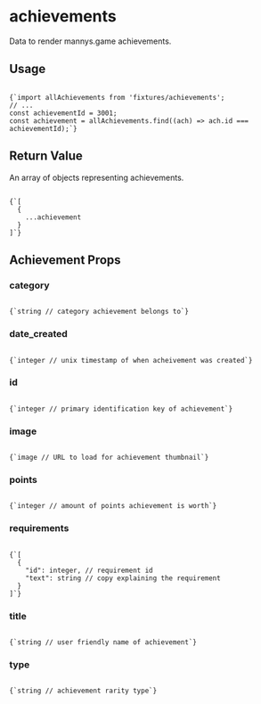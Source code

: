 
# achievements

Data to render mannys.game achievements. 

<h2 style={{ marginTop: 0 }}>Usage</h2>

<Code language="js">
{`import allAchievements from 'fixtures/achievements';
// ...
const achievementId = 3001;
const achievement = allAchievements.find((ach) => ach.id === achievementId);`}
</Code>

## Return Value

An array of objects representing achievements.

<Code language="js">
{`[
  {
    ...achievement
  }
]`}
</Code>

## Achievement Props
    
### category

<Code language="js">
{`string // category achievement belongs to`}
</Code>

### date_created

<Code language="js">
{`integer // unix timestamp of when acheivement was created`}
</Code>

### id

<Code language="js">
{`integer // primary identification key of achievement`}
</Code>

### image

<Code language="js">
{`image // URL to load for achievement thumbnail`}
</Code>

### points

<Code language="js">
{`integer // amount of points achievement is worth`}
</Code>

### requirements

<Code language="js">
{`[
  {
    "id": integer, // requirement id
    "text": string // copy explaining the requirement
  }
]`}
</Code>

### title

<Code language="js">
{`string // user friendly name of achievement`}
</Code>

### type

<Code language="js">
{`string // achievement rarity type`}
</Code>